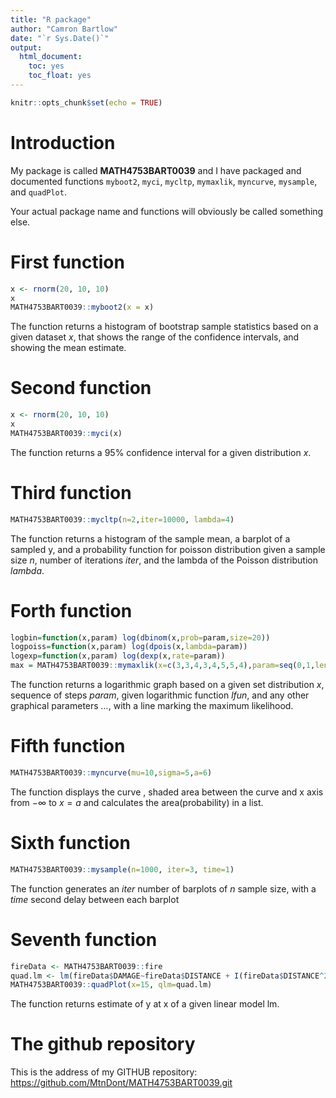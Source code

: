 ```yaml
---
title: "R package"
author: "Camron Bartlow"
date: "`r Sys.Date()`"
output: 
  html_document:
    toc: yes
    toc_float: yes
---
```


```r
knitr::opts_chunk$set(echo = TRUE)
```

# Introduction

My package is called **MATH4753BART0039** and I have packaged and documented
functions `myboot2`, `myci`, `mycltp`, `mymaxlik`, `myncurve`, `mysample`, and
`quadPlot`.

Your actual package name and functions will obviously be called something else.

# First function
```r
x <- rnorm(20, 10, 10)
x
MATH4753BART0039::myboot2(x = x)
```

The function returns a histogram of bootstrap sample statistics based on a given
dataset *x*, that shows the range of the confidence intervals, and showing the
mean estimate.

# Second function
```r
x <- rnorm(20, 10, 10)
x
MATH4753BART0039::myci(x)
```

The function returns a 95% confidence interval for a given distribution *x*.

# Third function
```r
MATH4753BART0039::mycltp(n=2,iter=10000, lambda=4)
```

The function returns a histogram of the sample mean, a barplot of a sampled y,
and a probability function for poisson distribution given a sample size *n*,
number of iterations *iter*, and the lambda of the Poisson distribution *lambda*.

# Forth function
```r
logbin=function(x,param) log(dbinom(x,prob=param,size=20))
logpoiss=function(x,param) log(dpois(x,lambda=param)) 
logexp=function(x,param) log(dexp(x,rate=param))
max = MATH4753BART0039::mymaxlik(x=c(3,3,4,3,4,5,5,4),param=seq(0,1,length=1000),lfun=logbin,main="Binomial",cex.main=1)
```

The function returns a logarithmic graph based on a given set distribution *x*, sequence of steps *param*, given logarithmic function *lfun*, and any other graphical parameters *...*, with a line marking the maximum likelihood.

# Fifth function
```r
MATH4753BART0039::myncurve(mu=10,sigma=5,a=6)
```

The function displays the curve , shaded area between the curve and x axis from $-\infty$ to $x=a$ and calculates the area(probability) in a list.

# Sixth function
```r
MATH4753BART0039::mysample(n=1000, iter=3, time=1)
```

The function generates an *iter* number of barplots of *n* sample size, with a *time* second delay between each barplot

# Seventh function
```r
fireData <- MATH4753BART0039::fire
quad.lm <- lm(fireData$DAMAGE~fireData$DISTANCE + I(fireData$DISTANCE^2), data=fireData)
MATH4753BART0039::quadPlot(x=15, qlm=quad.lm)
```

The function returns estimate of y at x of a given linear model lm.

# The github repository

This is the address of my GITHUB repository:
<https://github.com/MtnDont/MATH4753BART0039.git>

